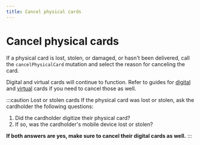 ```yaml
---
title: Cancel physical cards
---
```


# Cancel physical cards

If a physical card is lost, stolen, or damaged, or hasn't been delivered, call the `cancelPhysicalCard` mutation and select the reason for canceling the card.

Digital and virtual cards will continue to function.
Refer to guides for [digital](../digital/guide-cancel.mdx) and [virtual](../virtual/guide-cancel.mdx) cards if you need to cancel those as well.

:::caution Lost or stolen cards
If the physical card was lost or stolen, ask the cardholder the following questions:

1. Did the cardholder digitize their physical card?
1. If so, was the cardholder's mobile device lost or stolen?

**If both answers are yes, make sure to cancel their digital cards as well.**
:::